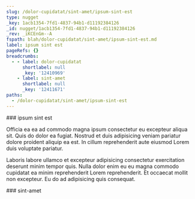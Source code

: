 ```yaml
---
slug: /dolor-cupidatat/sint-amet/ipsum-sint-est
type: nugget
_key: 1acb1354-7fd1-4837-94b1-d11192384126
_id: nugget/1acb1354-7fd1-4837-94b1-d11192384126
_rev: _iKCEnGm--A
fspath: blah/dolor-cupidatat/sint-amet/ipsum-sint-est.md
label: ipsum sint est
pageRefs: {}
breadcrumbs:
  - - label: dolor-cupidatat
      shortlabel: null
      _key: '12410969'
    - label: sint-amet
      shortlabel: null
      _key: '12411671'
paths:
  - /dolor-cupidatat/sint-amet/ipsum-sint-est
---
```


<NuggetArea>
<Nugget slug="/dolor-cupidatat/sint-amet/ipsum-sint-est" type="nugget" _key="1acb1354-7fd1-4837-94b1-d11192384126" _id="nugget/1acb1354-7fd1-4837-94b1-d11192384126" _rev="_iKCEnGm--A" fspath="blah/dolor-cupidatat/sint-amet/ipsum-sint-est.md" label="ipsum sint est" paths="/dolor-cupidatat/sint-amet/ipsum-sint-est">
<NuggetBody>
### ipsum sint est

Officia ea ea ad commodo magna ipsum consectetur eu excepteur aliqua sit. Quis do dolor ea fugiat. Nostrud et duis adipisicing veniam pariatur dolore proident aliquip ea est. In cillum reprehenderit aute eiusmod Lorem duis voluptate pariatur.

Laboris labore ullamco et excepteur adipisicing consectetur exercitation deserunt minim tempor quis. Nulla dolor enim eu eu magna commodo cupidatat ea minim reprehenderit Lorem reprehenderit. Et occaecat mollit non excepteur. Eu do ad adipisicing quis consequat.

</NuggetBody>
<Breadcrumbs>
<Crumbs>
<Crumb _key="12410969" label="dolor-cupidatat" /><Crumb _key="12411671" label="sint-amet" />
</Crumbs>
</Breadcrumbs>
</Nugget>

<NuggetsInbound>
</NuggetsInbound>
<NuggetsOutbound>
</NuggetsOutbound>
</NuggetArea>
<PassagesInbound>
<Passage direction="inbound" type="passage" _key="12411671" _id="passage/12411671" _rev="_iKCEnGG---" label="sint-amet" passage="sint-amet" fspath="blah/dolor-cupidatat/sint-amet" paths="/dolor-cupidatat/sint-amet" slug="/dolor-cupidatat/sint-amet">
<NuggetBody>
### sint-amet

</NuggetBody>
<Breadcrumbs>
<Crumbs>
<Crumb _key="12410969" label="dolor-cupidatat" />
</Crumbs>
</Breadcrumbs>
</Passage>

</PassagesInbound>
<PassagesOutbound>
</PassagesOutbound>